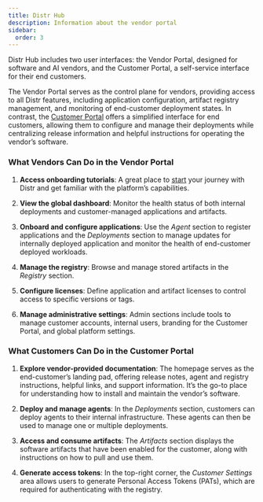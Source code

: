 ```yaml
---
title: Distr Hub
description: Information about the vendor portal
sidebar:
  order: 3
---
```



Distr Hub includes two user interfaces: the Vendor Portal, designed for software and AI vendors, and the Customer Portal, a self-service interface for their end customers.

<ThemeImage
  lightSrc="/src/assets/docs/product/vendor-portal/comparison-light.png"
  darkSrc="/src/assets/docs/product/vendor-portal/comparison-dark.png"
  alt="Deployments interface"
/>

The Vendor Portal serves as the control plane for vendors, providing access to all Distr features, including application configuration, artifact registry management, and monitoring of end-customer deployment states. In contrast, the [Customer Portal](/docs/guides/end-customer-registry-view/) offers a simplified interface for end customers, allowing them to configure and manage their deployments while centralizing release information and helpful instructions for operating the vendor’s software.

### What Vendors Can Do in the Vendor Portal

<ThemeImage
  lightSrc="/src/assets/docs/product/vendor-portal/hub-light.png"
  darkSrc="/src/assets/docs/product/vendor-portal/hub-dark.png"
  alt="Deployments interface"
/>

1. **Access onboarding tutorials**: A great place to [start](/docs/getting-started/quickstart/#getting-started-with-platform-tutorials) your journey with Distr and get familiar with the platform’s capabilities.

2. **View the global dashboard**: Monitor the health status of both internal deployments and customer-managed applications and artifacts.

3. **Onboard and configure applications**: Use the _Agent_ section to register applications and the _Deployments_ section to manage updates for internally deployed application and monitor the health of end-customer deployed workloads.

4. **Manage the registry**: Browse and manage stored artifacts in the _Registry_ section.

5. **Configure licenses**: Define application and artifact licenses to control access to specific versions or tags.

6. **Manage administrative settings**: Admin sections include tools to manage customer accounts, internal users, branding for the Customer Portal, and global platform settings.

### What Customers Can Do in the Customer Portal

<ThemeImage
  lightSrc="/src/assets/docs/product/vendor-portal/customer-portal-light.png"
  darkSrc="/src/assets/docs/product/vendor-portal/customer-portal-dark.png"
  alt="Deployments interface"
/>

1. **Explore vendor-provided documentation**: The homepage serves as the end-customer’s landing pad, offering release notes, agent and registry instructions, helpful links, and support information. It’s the go-to place for understanding how to install and maintain the vendor’s software.

2. **Deploy and manage agents**: In the _Deployments_ section, customers can deploy agents to their internal infrastructure. These agents can then be used to manage one or multiple deployments.

3. **Access and consume artifacts**: The _Artifacts_ section displays the software artifacts that have been enabled for the customer, along with instructions on how to pull and use them.

4. **Generate access tokens**: In the top-right corner, the _Customer Settings_ area allows users to generate Personal Access Tokens (PATs), which are required for authenticating with the registry.
